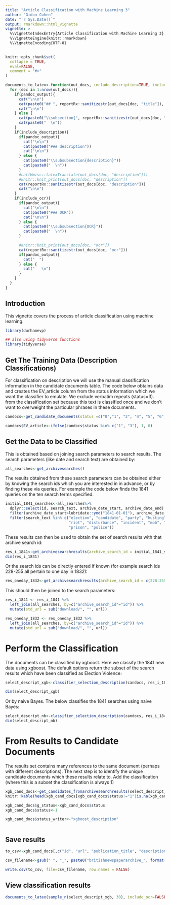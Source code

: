 ```yaml
---
title: "Article Classification with Machine Learning 3"
author: "Gidon Cohen"
date: "`r Sys.Date()`"
output: rmarkdown::html_vignette
vignette: >
  %\VignetteIndexEntry{Article Classification with Machine Learning 3}
  %\VignetteEngine{knitr::rmarkdown}
  %\VignetteEncoding{UTF-8}
---
```


```r
knitr::opts_chunk$set(
  collapse = TRUE,
  eval=FALSE,
  comment = "#>"
)

documents_to_latex<-function(out_docs, include_description=TRUE, include_ocr=TRUE, pandoc_output=FALSE){
  for (doc in 1:nrow(out_docs)){
    if(pandoc_output){
      cat("\n\n")
      cat(paste0("## ", reportRx::sanitizestr(out_docs[doc, "title"]), " (id: ", out_docs[doc, "id"], ")"))
      cat("\n\n")
    } else {
      cat(paste0("\\subsection{", reportRx::sanitizestr(out_docs[doc, "title"]), " (id: ", out_docs[doc, "id"], ")}"))
      cat(paste0("  \n"))
    }
    if(include_description){
      if(pandoc_output){      
        cat("\n\n")
        cat(paste0("### description"))
        cat("\n\n")
      } else {
        cat(paste0("\\subsubsection{description}"))
        cat(paste0("  \n"))
      }
      #cat(Hmisc::latexTranslate(out_docs[doc, "description"]))
      #knitr::knit_print(out_docs[doc, "description"])
      cat(reportRx::sanitizestr(out_docs[doc, "description"]))
      cat("\n\n")
    }
    if(include_ocr){
      if(pandoc_output){
        cat("\n\n")
        cat(paste0("### OCR"))
        cat("\n\n")
      } else {
        cat(paste0("\\subsubsection{OCR}"))
        cat(paste0("  \n"))
      }

      #knitr::knit_print(out_docs[doc, "ocr"])
      cat(reportRx::sanitizestr(out_docs[doc, "ocr"]))
      if(pandoc_output){
        cat("  ")
      } else {
        cat("   \n")
      }
    }
  }
}

```

## Introduction

This vignette covers the process of article classification using machine learning.

```r
library(durhamevp)

## also using tidyverse functions
library(tidyverse)
```

## Get The Training Data (Description Classifications)
For classification on description we will use the manual classification information in the candidate documents table. The code below obtains data and creates the EV_article column from the status information which we want the classifier to emulate. We exclude verbatim repeats (status=3). from the classification set because this text is classified once and we don't want to overweight the particular phrases in these documents. 
```r
candocs<-get_candidate_documents(status =c("0","1", "2", "4", "5", "6", "7", "8"), include_ocr=FALSE)

candocs$EV_article<-ifelse(candocs$status %in% c("1", "3"), 1, 0)

```

## Get the Data to be Classified 
This is obtained based on joining search parameters to search results. The search parameters (like date and search text) are obtained by:
```r
all_searches<-get_archivesearches()

```

The results obtained from these search parameters can be obtained either by knowing the search ids which you are interested in in advance, or by finding these via queries. For example the code below finds the 1841 queries on the ten search terms specified:

```r
initial_1841_searches<-all_searches%>%
  dplyr::select(id, search_text, archive_date_start, archive_date_end) %>%
  filter(archive_date_start>lubridate::ymd("1841-01-01"), archive_date_start<lubridate::ymd("1841-12-31")) %>%
  filter(search_text %in% c("election", "candidate", "party", "husting", "magistrate",
                            "riot", "disturbance", "incident", "mob", "rough", "adjourn",
                            "prison", "police"))


```

These results can then be used to obtain the set of search results with that archive search id:
```r
res_i_1841<-get_archivesearchresults(archive_search_id = initial_1841_searches$id) 
dim(res_i_1841)
```

Or the search ids can be directly entered if known (for example search ids 228-255 all pertain to one day in 1832):

```r
res_oneday_1832<-get_archivesearchresults(archive_search_id = c(228:255))

```

This should then be joined to the search parameters:
```r

res_i_1841 <- res_i_1841 %>%
  left_join(all_searches, by=c("archive_search_id"="id")) %>%
  mutate(std_url = sub("download/", "", url))

res_oneday_1832 <- res_oneday_1832 %>%
  left_join(all_searches, by=c("archive_search_id"="id")) %>%
  mutate(std_url = sub("download/", "", url))

```

# Perform the Classification
The documents can be classified by xgboost. Here we classify the 1841 new data using xgboost. The default options return the subset of the search results which have been classified as Election Violence:
```r

select_descript_xgb<-classifier_selection_description(candocs, res_i_1841, classifier_type = "xgboost")

dim(select_descript_xgb)

```

Or by naive Bayes. The below classifies the 1841 searches using naive Bayes:
```r
select_descript_nb<-classifier_selection_description(candocs, res_i_1841, classifier_type = "nb")
dim(select_descript_nb)

```


# From Results to Candidate Documents

The results set contains many references to the same document (perhaps with different descriptions). The next step is to identify the unique candidate documents which these results relate to. Add the classification (where this is a subset the classification is always 1)

```r
xgb_cand_docs<-get_candidates_fromarchivesearchresults(select_descript_xgb)
knitr::kable(head(xgb_cand_docs[xgb_cand_docs$status!="1"|is.na(xgb_cand_docs$status), c("status", "description")]))

xgb_cand_docs$g_status<-xgb_cand_docs$status
xgb_cand_docs$status<-1

xgb_cand_docs$status_writer<-"xgboost_description"



```
## Save results
```r
to_csv<-xgb_cand_docs[,c("id", "url", "publication_title", "description", "status", "g_status", "title", "status_writer")]

csv_filename<-gsub(" ", "_", paste0("britishnewspaperarchive_", format(Sys.time(), "%Y_%m_%d_%H_%M_%S"), ".csv"))

write.csv(to_csv, file=csv_filename, row.names = FALSE)
```

## View classification results

```r
documents_to_latex(sample_n(select_descript_xgb, 30), include_ocr=FALSE, pandoc_output=TRUE)

```

